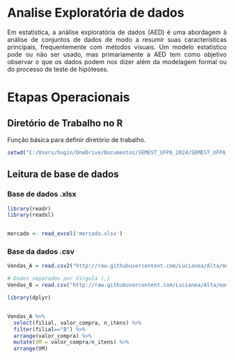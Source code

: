 ```{=html}
<style>
body{text-align: justify}
</style>
```

:::: progress
::: {.progress-bar style="width: 100%;"}
:::
::::


# Analise Exploratória de dados

Em estatística, a análise exploratória de dados (AED) é uma abordagem à análise de conjuntos de dados de modo a resumir suas características principais, frequentemente com métodos visuais. Um modelo estatístico pode ou não ser usado, mas primariamente a AED tem como objetivo observar o que os dados podem nos dizer além da modelagem formal ou do processo de teste de hipóteses.


:::: progress
::: {.progress-bar style="width: 100%;"}
:::
::::

# Etapas Operacionais
## Diretório de Trabalho no **R**

Função básica para definir diretório de trabalho.


```{r}
setwd("C:/Users/hugin/OneDrive/Documentos/SEMEST_UFPA_2024/SEMEST_UFPA_2024")
```

## Leitura de base de dados
### Base de dados .xlsx

```{r base1}

library(readr)
library(readxl)


mercado <- read_excel('mercado.xlsx')


```

### Base da dados .csv

```{r base2}

Vendas_A = read.csv2("http://raw.githubusercontent.com/Lucianea/Alta/master/vendas.csv")

# Dados separados por Vírgula (,)
Vendas_B = read.csv("http://raw.githubusercontent.com/Lucianea/Alta/master/vendas1.csv")

```

```{r}
library(dplyr)


Vendas_A %>%
  select(filial, valor_compra, n_itens) %>%
  filter(filial=="B") %>%
  arrange(valor_compra) %>%
  mutate(VM = valor_compra/n_itens) %>%
  arrange(VM)
  

```






















:::: progress
::: {.progress-bar style="width: 100%;"}
:::
::::

